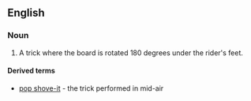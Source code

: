 ==English==
{{wikipedia}}
===Noun===
{{en-noun}}

# {{skateboarding}} A trick where the board is rotated 180 degrees under the rider's feet.

====Derived terms====
*[[pop shove-it]] - the trick performed in mid-air